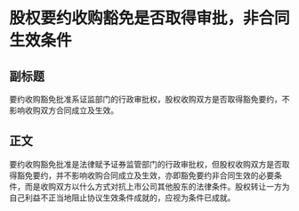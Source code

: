# 股权要约收购豁免是否取得审批，非合同生效条件
## 副标题
要约收购豁免批准系证监部门的行政审批权，股权收购双方是否取得豁免要约，不影响收购双方合同成立及生效。
## 正文
要约收购豁免批准是法律赋予证券监管部门的行政审批权，但股权收购双方是否取得豁免要约，并不影响收购合同成立及生效，亦即豁免要约非合同生效的必要条件，而是收购双方以什么方式对抗上市公司其他股东的法律条件。股权转让一方为自己利益不正当地阻止协议生效条件成就的，应视为条件已成就。